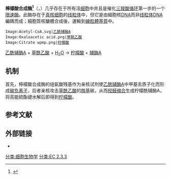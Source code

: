 {{Expand |time=2011-09-15T11:43:01+00:00 }}
{{protein
| Name = 檸檬酸合成酶
| caption = 
| image = 4xgh.jpg
| width = 270
| HGNCid = 2422
| Symbol = CS 
| AltSymbols = 
| EntrezGene = 1431
| OMIM = 118950
| RefSeq = 
| UniProt = O75390
| PDB = 
| ECnumber = 2.3.3.1
| Chromosome = 12
| Arm = p
| Band = 11-qter
| LocusSupplementaryData = 
}}
'''檸檬酸合成酶<ref>{{Cite web |url=http://terms.naer.edu.tw/detail/450277/ |title=citrate synthase - 檸檬酸合成酶 |access-date=2018-01-29 |archive-date=2019-08-15 |archive-url=https://web.archive.org/web/20190815043240/http://terms.naer.edu.tw/detail/450277/ |dead-url=no }}</ref>'''（{{lang-en|Citrate synthase}}，{{EC|2.3.3.1}}）几乎存在于所有活[[细胞|细胞]]中并且是催化[[三羧酸循环|三羧酸循环]]第一步的一个[[限速酶|限速酶]]。此酶存在于[[真核细胞|真核细胞]]的[[线粒体|线粒体]]中，但它是由細胞核[[DNA|DNA]]而非[[线粒体DNA|线粒体DNA]]編碼而成；細胞質核醣體合成後，運輸到[[線粒體基質|線粒體基質]]中。

<gallery>
 Image:Acetyl-CoA.svg|[[乙酰辅酶A|乙酰辅酶A]]
 Image:Oxaloacetic acid.png|[[草酰乙酸|草酰乙酸]]
 Image:Citrate wpmp.png|[[柠檬酸|柠檬酸]]
</gallery>

[[乙酰辅酶A|乙酰辅酶A]] + [[草酰乙酸|草酰乙酸]] + [[H2O|H<sub>2</sub>O]] → [[柠檬酸|柠檬酸]] + [[辅酶A|辅酶A]]

==机制==
首先，檸檬酸合成酶的组氨酸残基作为亲核试剂使[[乙酰辅酶A|乙酰辅酶A]]中甲基去质子化而形成[[碳负离子|碳负离子]]，后者亲核攻击[[草酰乙酸|草酰乙酸]]的[[羰基|羰基]]碳，从而[[羟醛缩合|羟醛缩合]]生成柠檬酰辅酶A，将高能硫酯键水解后即得到[[柠檬酸|柠檬酸]]。

==参考文献==
{{reflist}}
==外部链接==
* {{MeshName|Citrate+synthase}}
{{三羧酸循环酶}}
{{酰基转移酶}}
{{线粒体酶}}
[[分类:细胞生物学|分类:细胞生物学]]
[[分类:EC_2.3.3|分类:EC 2.3.3]]